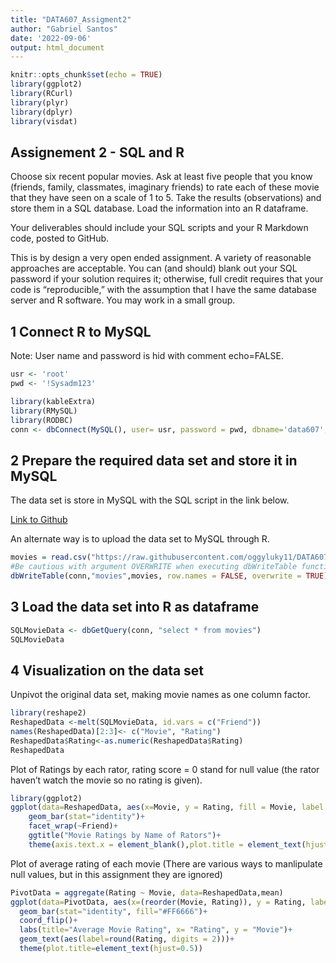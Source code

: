 ---
title: "DATA607_Assigment2"
author: "Gabriel Santos"
date: '2022-09-06'
output: html_document
---


```{r setup, include=FALSE}
knitr::opts_chunk$set(echo = TRUE)
library(ggplot2)
library(RCurl)
library(plyr)
library(dplyr)
library(visdat)
```

## Assignement 2 - SQL and R

Choose six recent popular movies. Ask at least five people that you know (friends, family, classmates, imaginary friends) to rate each of these movie that they have seen on a scale of 1 to 5. Take the results (observations) and store them in a SQL database. Load the information into an R dataframe.

Your deliverables should include your SQL scripts and your R Markdown code, posted to GitHub.

This is by design a very open ended assignment. A variety of reasonable approaches are acceptable. You can (and should) blank out your SQL password if your solution requires it; otherwise, full credit requires that your code is “reproducible,” with the assumption that I have the same database server and R software.
You may work in a small group.

## 1 Connect R to MySQL
Note: User name and password is hid with comment echo=FALSE.
```{r password, echo=FALSE}
usr <- 'root'
pwd <- '!Sysadm123'
```

```{r SQL Connection}
library(kableExtra)
library(RMySQL)
library(RODBC)
conn <- dbConnect(MySQL(), user= usr, password = pwd, dbname='data607', host='localhost')
```

## 2 Prepare the required data set and store it in MySQL

The data set is store in MySQL with the SQL script in the link below. 

[Link to Github](https://raw.githubusercontent.com/oggyluky11/DATA607-Assignment-2/master/Movie%20data.sql)

An alternate way is to upload the data set to MySQL through R.
```{r SQL Write SQL Table}
movies = read.csv("https://raw.githubusercontent.com/oggyluky11/DATA607-Assignment-2/master/Movies.csv")
#Be cautious with argument OVERWRITE when executing dbWriteTable function, original data table in MySQL would be overwriten if table with identical name exists.
dbWriteTable(conn,"movies",movies, row.names = FALSE, overwrite = TRUE)
```
## 3 Load the data set into R as dataframe
```{r Read SQL table as dataframe}
SQLMovieData <- dbGetQuery(conn, "select * from movies")
SQLMovieData
```


## 4 Visualization on the data set
Unpivot the original data set, making movie names as one column factor.
```{r data manlipulation}
library(reshape2)
ReshapedData <-melt(SQLMovieData, id.vars = c("Friend"))
names(ReshapedData)[2:3]<- c("Movie", "Rating")
ReshapedData$Rating<-as.numeric(ReshapedData$Rating)
ReshapedData
```


Plot of Ratings by each rator, rating score = 0 stand for null value (the rator haven't watch the movie so no rating is given).
```{r Plot 1}
library(ggplot2)
ggplot(data=ReshapedData, aes(x=Movie, y = Rating, fill = Movie, label = Rating))+
    geom_bar(stat="identity")+ 
    facet_wrap(~Friend)+
    ggtitle("Movie Ratings by Name of Rators")+
    theme(axis.text.x = element_blank(),plot.title = element_text(hjust=0.5),legend.position = "right")
```



Plot of average rating of each movie (There are various ways to manlipulate null values, but in this assignment they are ignored)
```{r Plot 2}
PivotData = aggregate(Rating ~ Movie, data=ReshapedData,mean)
ggplot(data=PivotData, aes(x=(reorder(Movie, Rating)), y = Rating, label = Rating))+
  geom_bar(stat="identity", fill="#FF6666")+
  coord_flip()+
  labs(title="Average Movie Rating", x= "Rating", y = "Movie")+
  geom_text(aes(label=round(Rating, digits = 2)))+
  theme(plot.title=element_text(hjust=0.5))
```
